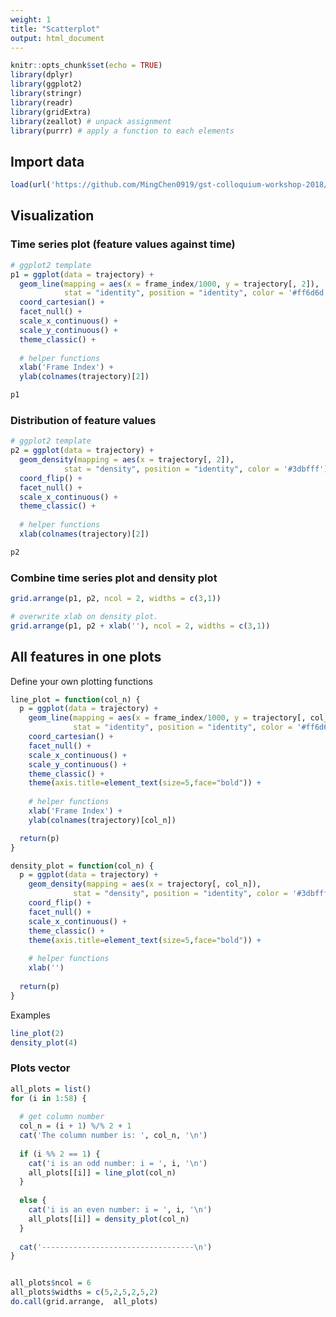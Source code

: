 ```yaml
---
weight: 1
title: "Scatterplot"
output: html_document
---
```


<style>
pre code, pre, code {
  white-space: pre !important;
  overflow-x: scroll !important;
  word-break: keep-all !important;
  word-wrap: initial !important;
}
</style>

```r
knitr::opts_chunk$set(echo = TRUE)
library(dplyr)
library(ggplot2)
library(stringr)
library(readr)
library(gridExtra)
library(zeallot) # unpack assignment
library(purrr) # apply a function to each elements
```


## Import data

```r
load(url('https://github.com/MingChen0919/gst-colloquium-workshop-2018/raw/master/content/datasets/datasets.RData'))
```

## Visualization

### Time series plot (feature values against time)

```r
# ggplot2 template
p1 = ggplot(data = trajectory) +
  geom_line(mapping = aes(x = frame_index/1000, y = trajectory[, 2]), 
            stat = "identity", position = "identity", color = '#ff6d6d') +
  coord_cartesian() +
  facet_null() +
  scale_x_continuous() +
  scale_y_continuous() +
  theme_classic() +
  
  # helper functions
  xlab('Frame Index') +
  ylab(colnames(trajectory)[2])

p1
```

### Distribution of feature values

```r
# ggplot2 template
p2 = ggplot(data = trajectory) +
  geom_density(mapping = aes(x = trajectory[, 2]), 
            stat = "density", position = "identity", color = '#3dbfff') +
  coord_flip() +
  facet_null() +
  scale_x_continuous() +
  theme_classic() +
  
  # helper functions
  xlab(colnames(trajectory)[2])

p2
```


### Combine time series plot and density plot

```r
grid.arrange(p1, p2, ncol = 2, widths = c(3,1))

# overwrite xlab on density plot.
grid.arrange(p1, p2 + xlab(''), ncol = 2, widths = c(3,1))
```



## All features in one plots

Define your own plotting functions

```r
line_plot = function(col_n) {
  p = ggplot(data = trajectory) +
    geom_line(mapping = aes(x = frame_index/1000, y = trajectory[, col_n]), 
              stat = "identity", position = "identity", color = '#ff6d6d') +
    coord_cartesian() +
    facet_null() +
    scale_x_continuous() +
    scale_y_continuous() +
    theme_classic() +
    theme(axis.title=element_text(size=5,face="bold")) +
    
    # helper functions
    xlab('Frame Index') +
    ylab(colnames(trajectory)[col_n])

  return(p)
}

density_plot = function(col_n) {
  p = ggplot(data = trajectory) +
    geom_density(mapping = aes(x = trajectory[, col_n]), 
              stat = "density", position = "identity", color = '#3dbfff') +
    coord_flip() +
    facet_null() +
    scale_x_continuous() +
    theme_classic() +
    theme(axis.title=element_text(size=5,face="bold")) +
    
    # helper functions
    xlab('')
    
  return(p)
}
```

Examples

```r
line_plot(2)
density_plot(4)
```

### Plots vector

```r
all_plots = list()
for (i in 1:58) {
  
  # get column number
  col_n = (i + 1) %/% 2 + 1
  cat('The column number is: ', col_n, '\n')
  
  if (i %% 2 == 1) {
    cat('i is an odd number: i = ', i, '\n')
    all_plots[[i]] = line_plot(col_n)
  }
  
  else {
    cat('i is an even number: i = ', i, '\n')
    all_plots[[i]] = density_plot(col_n)
  }
  
  cat('----------------------------------\n')
}


all_plots$ncol = 6
all_plots$widths = c(5,2,5,2,5,2)
do.call(grid.arrange,  all_plots)
```

